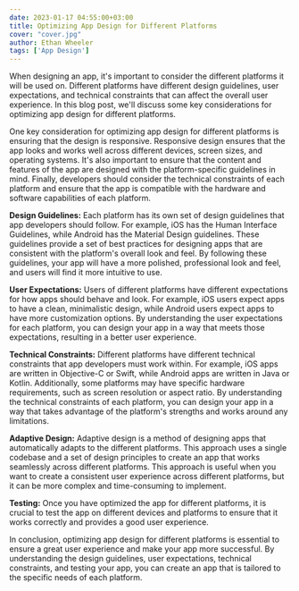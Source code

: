 ```yaml
---
date: 2023-01-17 04:55:00+03:00
title: Optimizing App Design for Different Platforms
cover: "cover.jpg"
author: Ethan Wheeler
tags: ['App Design']
---
```


When designing an app, it's important to consider the different platforms it will be used on. Different platforms have different design guidelines, user expectations, and technical constraints that can affect the overall user experience. In this blog post, we'll discuss some key considerations for optimizing app design for different platforms.

One key consideration for optimizing app design for different platforms is ensuring that the design
is responsive. Responsive design ensures that the app looks and works well across different devices,
screen sizes, and operating systems. It's also important to ensure that the content and features of
the app are designed with the platform-specific guidelines in mind. Finally, developers should
consider the technical constraints of each platform and ensure that the app is compatible with the
hardware and software capabilities of each platform.

**Design Guidelines:** Each platform has its own set of design guidelines that app developers should follow. For example, iOS has the Human Interface Guidelines, while Android has the Material Design guidelines. These guidelines provide a set of best practices for designing apps that are consistent with the platform's overall look and feel. By following these guidelines, your app will have a more polished, professional look and feel, and users will find it more intuitive to use.

**User Expectations:** Users of different platforms have different expectations for how apps should behave and look. For example, iOS users expect apps to have a clean, minimalistic design, while Android users expect apps to have more customization options. By understanding the user expectations for each platform, you can design your app in a way that meets those expectations, resulting in a better user experience.

**Technical Constraints:** Different platforms have different technical constraints that app developers must work within. For example, iOS apps are written in Objective-C or Swift, while Android apps are written in Java or Kotlin. Additionally, some platforms may have specific hardware requirements, such as screen resolution or aspect ratio. By understanding the technical constraints of each platform, you can design your app in a way that takes advantage of the platform's strengths and works around any limitations.

**Adaptive Design:** Adaptive design is a method of designing apps that automatically adapts to the different platforms. This approach uses a single codebase and a set of design principles to create an app that works seamlessly across different platforms. This approach is useful when you want to create a consistent user experience across different platforms, but it can be more complex and time-consuming to implement.

**Testing:** Once you have optimized the app for different platforms, it is crucial to test the app on different devices and platforms to ensure that it works correctly and provides a good user experience.

In conclusion, optimizing app design for different platforms is essential to ensure a great user
experience and make your app more successful. By understanding the design guidelines, user
expectations, technical constraints, and testing your app, you can create an app that is tailored to
the specific needs of each platform.
